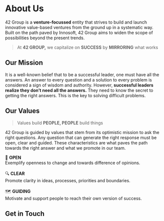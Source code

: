 # About Us 

42 Group is a **venture-focussed** entity that strives to build and launch innovative value-based ventures from the ground up in a systematic way. Built on the path paved by Innosoft, 42 Group aims to widen the scope of possibilities beyond the present trends.

> At **42 GROUP,** we capitalize on
> **SUCCESS** by **MIRRORING** what works

## Our Mission

It is a well-known belief that to be a successful leader, one must have all the answers. An answer to every question and a solution to every problem is considered a sign of wisdom and authority. However, **successful leaders realize they don’t need all the answers.** They need to know the secret to getting the right answers. This is the key to solving difficult problems.

## Our Values

> Values build **PEOPLE, PEOPLE** build things

42 Group is guided by values that stem from its optimistic mission to ask the right questions. Any question that can generate the right response must be open, clear and guided. These characteristics are what paves the path towards the right answer and what we promote in our team.

🔭 **OPEN**\
Exemplify openness to change and towards difference of opinions.\
\
🔍 **CLEAR**\
Promote clarity in ideas, processes, priorities and boundaries.\
\
🗺️ **GUIDING**\
Motivate and support people to reach their own version of success.

## Get in Touch

